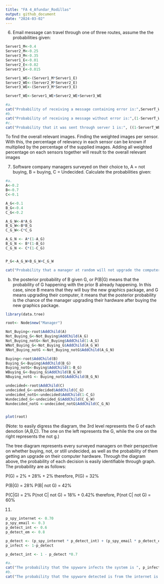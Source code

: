 ---
title: "FA 4_Afundar_Rodillas"
output: github_document
date: "2024-03-02"
---
6. Email message can travel through one of three routes, assume the the probabilities given:
```{r}
Server1_M<-0.4
Server2_M<-0.25
Server3_M<-0.35
Server1_E<-0.01
Server2_E<-0.02
Server3_E<-0.015

Server1_WE<-(Server1_M*Server1_E)
Server2_WE<-(Server2_M*Server2_E)
Server3_WE<-(Server3_M*Server3_E)

ServerT_WE<-Server1_WE+Server2_WE+Server3_WE

#a.
cat("Probability of receiving a message containing error is:",ServerT_WE*100,"%\n")
#b.
cat("Probability of receiving a message without error is:",(1-ServerT_WE)*100,"%\n")
#c.
cat("Probability that it was sent through server 1 is:", ((1-ServerT_WE)*Server1_M)*100,"%\n")
```
To find the overall relevant images. Finding the weighted images per sensor. With this, the percentage of relevancy in each sensor can be known if multiplied by the percentage of the supplied images. Adding all  weighted percentage on each sensors together will result to the overall relevant images


7. Software company managers surveyed on their choice to, A = not buying, B = buying, C = Undecided. Calculate the probabilities given:

```{r}
#a.
A<-0.2
B<-0.7
C<-0.1

A_G<-0.1
B_G<-0.4
C_G<-0.2

A_G_W<-A*A_G
B_G_W<-B*B_G
C_G_W<-C*C_G

A_G_N <- A*(1-A_G)
B_G_N <- B*(1-B_G)
C_G_N <- C*(1-C_G)


P_G<-A_G_W+B_G_W+C_G_W

cat("Probability that a manager at random will not upgrade the computer hardware:",(1-P_G)*100, "%")
```
b. the posterior probability of B given G, or P(B|G) means that the probability of G happening with the prior B already happening. In this case, since B means that they will buy the new graphics package, and G means upgrading their computer, it means that the posterior probability is the chance of the manager upgrading their hardware after buying the new graphics package.


```{r}
library(data.tree)

root<- Node$new("Manager")

Not_Buying<-root$AddChild(A)
Not_Buying_G<-Not_Buying$AddChild(A_G)
Not_Buying_notG<-Not_Buying$AddChild(1-A_G)
WNot_Buying_G<-Not_Buying_G$AddChild(A_G_W)
NNot_Buying_notG <-Not_Buying_notG$AddChild(A_G_N)

Buying<-root$AddChild(B)
Buying_G<-Buying$AddChild(B_G)
Buying_notG<-Buying$AddChild(1-B_G)
WBuying_G<-Buying_G$AddChild(B_G_W)
NBuying_notG <- Buying_notG$AddChild(B_G_N)

undecided<-root$AddChild(C)
undecided_G<-undecided$AddChild(C_G)
undecided_notG<-undecided$AddChild(1-C_G)
Wundecided_G<-undecided_G$AddChild(C_G_W)
Nundecided_notG <-undecided_notG$AddChild(C_G_N)


plot(root)
```
(Note: to easily digress the diagram, the 3rd level represents the G of each denotion (A,B,C). The one on the left represents the G, while the one on the right represents the not g.)

The tree diagram represents every surveyed managers on their perspective on whether buying, not, or still undecided, as well as the probability of them getting an upgrade on their computer hardware. Through the diagram above, the probability of each decision is easily identifiable through graph. The probability are as follows:

P(G) = 2% + 28% + 2%
therefore, P(G) = 32%

P(B|G) = 28%
P(B| not G) = 42%


P(C|G) = 2%
P(not C| not G) = 18% + 0.42%
therefore, P(not C| not G) = 60%


11.
```{r}
p_spy_internet <- 0.70
p_spy_email <- 0.3
p_detect_int <- 0.6
p_detect_em <- 0.8

p_detect <- (p_spy_internet * p_detect_int) + (p_spy_email * p_detect_em)
p_infect <- 1-p_detect

p_detect_int <- 1 - p_detect *0.7

#a. 
cat("The probability that the spyware infects the system is ", p_infect *100, "% \n")
#b.
cat("The probability that the spyware detected is from the internet is is ", p_detect_int *100, "%")



```
